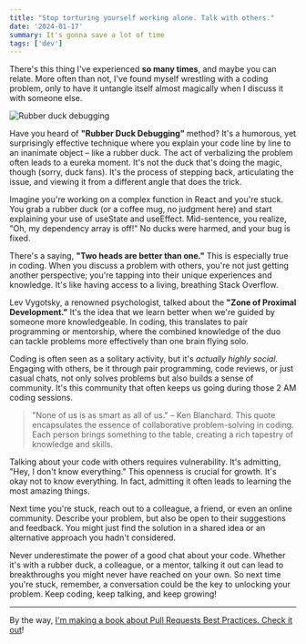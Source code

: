 ```yaml
---
title: "Stop torturing yourself working alone. Talk with others."
date: '2024-01-17'
summary: It's gonna save a lot of time
tags: ['dev']
---
```


There's this thing I've experienced **so many times**, and maybe you can relate. More often than not, I've found myself wrestling with a coding problem, only to have it untangle itself almost magically when I discuss it with someone else.

![Rubber duck debugging](/static/images/articles/power-of-collaboration.png.webp)

Have you heard of **"Rubber Duck Debugging"** method? It's a humorous, yet surprisingly effective technique where you explain your code line by line to an inanimate object – like a rubber duck. The act of verbalizing the problem often leads to a eureka moment. It's not the duck that's doing the magic, though (sorry, duck fans). It's the process of stepping back, articulating the issue, and viewing it from a different angle that does the trick.

Imagine you're working on a complex function in React and you're stuck. You grab a rubber duck (or a coffee mug, no judgment here) and start explaining your use of useState and useEffect. Mid-sentence, you realize, "Oh, my dependency array is off!" No ducks were harmed, and your bug is fixed.

There's a saying, **"Two heads are better than one."** This is especially true in coding. When you discuss a problem with others, you're not just getting another perspective; you're tapping into their unique experiences and knowledge. It's like having access to a living, breathing Stack Overflow.

Lev Vygotsky, a renowned psychologist, talked about the **"Zone of Proximal Development."** It's the idea that we learn better when we're guided by someone more knowledgeable. In coding, this translates to pair programming or mentorship, where the combined knowledge of the duo can tackle problems more effectively than one brain flying solo.

Coding is often seen as a solitary activity, but it's _actually highly social_. Engaging with others, be it through pair programming, code reviews, or just casual chats, not only solves problems but also builds a sense of community. It's this community that often keeps us going during those 2 AM coding sessions.

>  "None of us is as smart as all of us." – Ken Blanchard. This quote encapsulates the essence of collaborative problem-solving in coding. Each person brings something to the table, creating a rich tapestry of knowledge and skills.

Talking about your code with others requires vulnerability. It's admitting, "Hey, I don't know everything." This openness is crucial for growth. It's okay not to know everything. In fact, admitting it often leads to learning the most amazing things.

Next time you're stuck, reach out to a colleague, a friend, or even an online community. Describe your problem, but also be open to their suggestions and feedback. You might just find the solution in a shared idea or an alternative approach you hadn't considered.

Never underestimate the power of a good chat about your code. Whether it's with a rubber duck, a colleague, or a mentor, talking it out can lead to breakthroughs you might never have reached on your own. So next time you're stuck, remember, a conversation could be the key to unlocking your problem. Keep coding, keep talking, and keep growing!

---

By the way, [I'm making a book about Pull Requests Best Practices. Check it out](https://pr.nico.fyi)!
